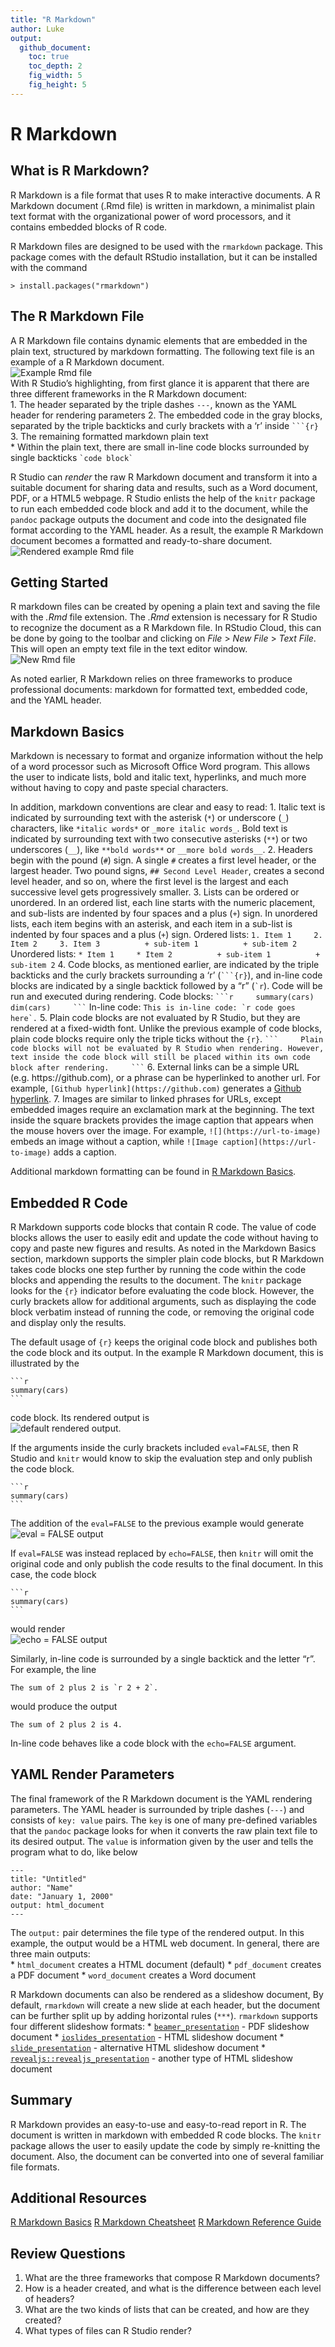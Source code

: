 ```yaml
---
title: "R Markdown"
author: Luke
output:
  github_document:
    toc: true
    toc_depth: 2
    fig_width: 5
    fig_height: 5
---
```


# R Markdown  

## What is R Markdown?  
R Markdown is a file format that uses R to make interactive documents. A R Markdown document (.Rmd file) is written in markdown, a minimalist plain text format with the organizational power of word processors, and it contains embedded blocks of R code.  

R Markdown files are designed to be used with the `rmarkdown` package. This package comes with the default RStudio installation, but it can be installed with the command
```
> install.packages("rmarkdown")
``` 


## The R Markdown File  
A R Markdown file contains dynamic elements that are embedded in the plain text, structured by markdown formatting. The following text file is an example of a R Markdown document.  
![Example Rmd file](https://user-images.githubusercontent.com/21327023/28565060-0ad98d18-70f9-11e7-86ee-32a437dfd62b.png)  
With R Studio's highlighting, from first glance it is apparent that there are three different frameworks in the R Markdown document:  
1. The header separated by the triple dashes `---`, known as the YAML header for rendering parameters
2. The embedded code in the gray blocks, separated by the triple backticks and curly brackets with a 'r' inside `` ```{r} ``  
3. The remaining formatted markdown plain text  
* Within the plain text, there are small in-line code blocks surrounded by single backticks `` `code block` ``

R Studio can _render_ the raw R Markdown document and transform it into a suitable document for sharing data and results, such as a Word document, PDF, or a HTML5 webpage. R Studio enlists the help of the `knitr` package to run each embedded code block and add it to the document, while the `pandoc` package outputs the document and code into the designated file format according to the YAML header. As a result, the example R Markdown document becomes a formatted and ready-to-share document.  
![Rendered example Rmd file](https://user-images.githubusercontent.com/21327023/28565059-0acd1394-70f9-11e7-9238-3b9d386b8596.png)  


## Getting Started  
R markdown files can be created by opening a plain text and saving the file with the _.Rmd_ file extension. The _.Rmd_ extension is necessary for R Studio to recognize the document as a R Markdown file. In RStudio Cloud, this can be done by going to the toolbar and clicking on _File_ > _New File_ > _Text File_.  This will open an empty text file in the text editor window.  
![New Rmd file](https://user-images.githubusercontent.com/21327023/28565061-0add5ed4-70f9-11e7-9c04-a58b3c2375fd.png)  

As noted earlier, R Markdown relies on three frameworks to produce professional documents: markdown for formatted text, embedded code, and the YAML header.  

## Markdown Basics  
Markdown is necessary to format and organize information without the help of a word processor such as Microsoft Office Word program. This allows the user to indicate lists, bold and italic text, hyperlinks, and much more without having to copy and paste special characters.  

In addition, markdown conventions are clear and easy to read:
1. Italic text is indicated by surrounding text with the asterisk (`*`) or underscore (`_`) characters, like `*italic words*` or `_more italic words_`. Bold text is indicated by surrounding text with two consecutive asterisks (`**`) or two underscores (`__`), like `**bold words**` or `__more bold words__`.
2. Headers begin with the pound (`#`) sign. A single `#` creates a first level header, or the largest header. Two pound signs, `## Second Level Header`, creates a second level header, and so on, where the first level is the largest and each successive level gets progressively smaller.
3. Lists can be ordered or unordered. In an ordered list, each line starts with the numeric placement, and sub-lists are indented by four spaces and a plus (`+`) sign. In unordered lists, each item begins with an asterisk, and each item in a sub-list is indented by four spaces and a plus (`+`) sign.
    Ordered lists:
    ```
    1. Item 1
    2. Item 2
    3. Item 3
         + sub-item 1
         + sub-item 2
    ```
    Unordered lists:
    ```
    * Item 1
    * Item 2
	     + sub-item 1
	     + sub-item 2
    ```
4. Code blocks, as mentioned earlier, are indicated by the triple backticks and the curly brackets surrounding a 'r' (`` ```{r} ``), and in-line code blocks are indicated by a single backtick followed by a "r" (`` `r ``). Code will be run and executed during rendering.
    Code blocks:
    ````
    ```r
    summary(cars)
    dim(cars)
    ```
    ````
    In-line code:
    ````
    This is in-line code: `r code goes here`.
    ````
5. Plain code blocks are not evaluated by R Studio, but they are rendered at a fixed-width font. Unlike the previous example of code blocks, plain code blocks require only the triple ticks without the `{r}`.
    ````
    ```
    Plain code blocks will not be evaluated by R Studio when rendering. However, text inside the code block will still be placed within its own code block after rendering.
    ```
    ```` 
6. External links can be a simple URL (e.g. https://github.com), or a phrase can be hyperlinked to another url. For example, `[Github hyperlink](https://github.com)` generates a [Github hyperlink](https://github.com).
7. Images are similar to linked phrases for URLs, except embedded images require an exclamation mark at the beginning. The text inside the square brackets provides the image caption that appears when the mouse hovers over the image. For example, `![](https://url-to-image)` embeds an image without a caption, while `![Image caption](https://url-to-image)` adds a caption.  

Additional markdown formatting can be found in [R Markdown Basics](http://rmarkdown.rstudio.com/authoring_basics.html).  

## Embedded R Code  
R Markdown supports code blocks that contain R code. The value of code blocks allows the user to easily edit and update the code without having to copy and paste new figures and results. As noted in the Markdown Basics section, markdown supports the simpler plain code blocks, but R Markdown takes code blocks one step further by running the code within the code blocks and appending the results to the document. The `knitr` package looks for the `{r}` indicator before evaluating the code block. However, the curly brackets allow for additional arguments, such as displaying the code block verbatim instead of running the code, or removing the original code and display only the results.  

The default usage of `{r}` keeps the original code block and publishes both the code block and its output. In the example R Markdown document, this is illustrated by the 
````
```r
summary(cars)
```
````
code block. Its rendered output is  
![default rendered output](https://user-images.githubusercontent.com/21327023/28565205-8874ba2c-70f9-11e7-9471-bd9201a3723d.PNG).  

If the arguments inside the curly brackets included `eval=FALSE`, then R Studio and `knitr` would know to skip the evaluation step and only publish the code block.  
````
```r
summary(cars)
```
````
The addition of the `eval=FALSE` to the previous example would generate  
![eval = FALSE output](https://user-images.githubusercontent.com/21327023/28565207-887842fa-70f9-11e7-9881-f23c4a7555e0.PNG)  

If `eval=FALSE`  was instead replaced by `echo=FALSE`, then `knitr` will omit the original code and only publish the code results to the final document. In this case, the code block
````
```r
summary(cars)
```
````
would render  
![echo = FALSE output](https://user-images.githubusercontent.com/21327023/28565206-8875efdc-70f9-11e7-813b-439d4f5364d9.PNG)

Similarly, in-line code is surrounded by a single backtick and the letter "r". For example, the line 
```
The sum of 2 plus 2 is `r 2 + 2`.
```
would produce the output
```
The sum of 2 plus 2 is 4.
```
In-line code behaves like a code block with the `echo=FALSE` argument.  

## YAML Render Parameters  
The final framework of the R Markdown document is the YAML rendering parameters. The YAML header is surrounded by triple dashes (`---`) and consists of `key: value` pairs. The `key` is one of many pre-defined variables that the `pandoc` package looks for when it converts the raw plain text file to its desired output. The `value` is information given by the user and tells the program what to do, like below
```
---
title: "Untitled"
author: "Name"
date: "January 1, 2000"
output: html_document
---
```  
The `output:` pair determines the file type of the rendered output. In this example, the output would be a HTML web document. In general, there are three main outputs:  
* `html_document` creates a HTML document (default)
* `pdf_document` creates a PDF document
* `word_document` creates a Word document

R Markdown documents can also be rendered as a slideshow document, By default, `rmarkdown` will create a new slide at each header, but the document can be further split up by adding horizontal rules (`***`). `rmarkdown` supports four different slideshow formats:
* [`beamer_presentation`](http://rmarkdown.rstudio.com/beamer_presentation_format.html) - PDF slideshow document
* [`ioslides_presentation`](http://rmarkdown.rstudio.com/ioslides_presentation_format.html) - HTML slideshow document
* [`slide_presentation`](http://rmarkdown.rstudio.com/slidy_presentation_format.html) - alternative HTML slideshow document
* [`revealjs::revealjs_presentation`](http://rmarkdown.rstudio.com/revealjs_presentation_format.html) - another type of HTML slideshow document  

## Summary   
R Markdown provides an easy-to-use and easy-to-read report in R. The document is written in markdown with embedded R code blocks. The `knitr` package allows the user to easily update the code by simply re-knitting the document. Also, the document can be converted into one of several familiar file formats.  


## Additional Resources  
[R Markdown Basics](http://rmarkdown.rstudio.com/authoring_basics.html)
[R Markdown Cheatsheet](https://www.rstudio.com/wp-content/uploads/2016/03/rmarkdown-cheatsheet-2.0.pdf)
[R Markdown Reference Guide](https://www.rstudio.com/wp-content/uploads/2015/03/rmarkdown-reference.pdf)

## Review Questions  
1. What are the three frameworks that compose R Markdown documents?
2. How is a header created, and what is the difference between each level of headers?
3. What are the two kinds of lists that can be created, and how are they created?
4. What types of files can R Studio render?

